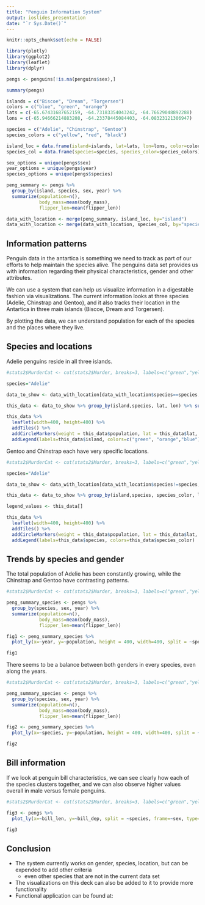 ```yaml
---
title: "Penguin Information System"
output: ioslides_presentation
date: "`r Sys.Date()`"
---
```


```r
knitr::opts_chunk$set(echo = FALSE)

library(plotly)
library(ggplot2)
library(leaflet)
library(dplyr)

pengs <- penguins[!is.na(penguins$sex),]

summary(pengs)

islands = c("Biscoe", "Dream", "Torgersen")
colors = c("blue", "green", "orange")
lats = c(-65.67431687652159, -64.73183354043242, -64.76629048892288)
lons = c(-65.94666214883208, -64.23378445084403, -64.08323121306947)

species = c("Adelie", "Chinstrap", "Gentoo")
species_colors = c("yellow", "red", "black")

island_loc = data.frame(island=islands, lat=lats, lon=lons, color=colors)
species_col = data.frame(species=species, species_color=species_colors)

sex_options = unique(pengs$sex)
year_options = unique(pengs$year)
species_options = unique(pengs$species)

peng_summary <- pengs %>% 
  group_by(island, species, sex, year) %>% 
  summarize(population=n(), 
            body_mass=mean(body_mass),
            flipper_len=mean(flipper_len))

data_with_location <- merge(peng_summary, island_loc, by="island")
data_with_location <- merge(data_with_location, species_col, by="species")

```

## Information patterns

Penguin data in the antartica is something we need to track as part of our efforts to help maintain the species alive.  The penguins data set provides us with information regarding their physical characteristics, gender and other attributes.

We can use a system that can help us visualize information in a digestable fashion via visualizations.  The current information looks at three species (Adelie, Chinstrap and Gentoo), and it also tracks their location in the Antartica in three main islands (Biscoe, Dream and Torgersen).

By plotting the data, we can understand population for each of the species and the places where they live.

## Species and locations {.columns-2 .smaller}

Adelie penguins reside in all three islands.

```r
#stats2$MurderCat <- cut(stats2$Murder, breaks=3, labels=c("green","yellow","red"))

species="Adelie"

data_to_show <- data_with_location[data_with_location$species==species, ]

this_data <- data_to_show %>% group_by(island,species, lat, lon) %>% summarize(population=sum(population))

this_data %>% 
  leaflet(width=400, height=400) %>% 
  addTiles() %>% 
  addCircleMarkers(weight = this_data$population, lat = this_data$lat, lng = this_data$lon, col=c("green", "orange","blue")) %>% 
  addLegend(labels=this_data$island, colors=c("green", "orange","blue"))
```

<p class="forceBreak"></p>

Gentoo and Chinstrap each have very specific locations.

```r
#stats2$MurderCat <- cut(stats2$Murder, breaks=3, labels=c("green","yellow","red"))

species="Adelie"

data_to_show <- data_with_location[data_with_location$species!=species, ]

this_data <- data_to_show %>% group_by(island,species, species_color, lat, lon) %>% summarize(population=sum(population))

legend_values <- this_data[]

this_data %>% 
  leaflet(width=400, height=400) %>% 
  addTiles() %>% 
  addCircleMarkers(weight = this_data$population, lat = this_data$lat, lng = this_data$lon, col=this_data$species_color) %>% 
  addLegend(labels=this_data$species, colors=this_data$species_color)
```

## Trends by species and gender {.columns-2 .smaller}

The total population of Adelie has been constantly growing, while the Chinstrap and Gentoo have contrasting patterns.
```r
#stats2$MurderCat <- cut(stats2$Murder, breaks=3, labels=c("green","yellow","red"))

peng_summary_species <- pengs %>% 
  group_by(species, sex, year) %>% 
  summarize(population=n(), 
            body_mass=mean(body_mass),
            flipper_len=mean(flipper_len))

fig1 <- peng_summary_species %>% 
  plot_ly(x=~year, y=~population, height = 400, width=400, split = ~species, frame=~sex, type='scatter', mode='lines')

fig1
```

<p class="forceBreak"></p>

There seems to be a balance between both genders in every species, even along the years.

```r
#stats2$MurderCat <- cut(stats2$Murder, breaks=3, labels=c("green","yellow","red"))

peng_summary_species <- pengs %>% 
  group_by(species, sex, year) %>% 
  summarize(population=n(), 
            body_mass=mean(body_mass),
            flipper_len=mean(flipper_len))

fig2 <- peng_summary_species %>% 
  plot_ly(x=~species, y=~population, height = 400, width=400, split = ~sex, frame=~year, type='bar')

fig2
```

## Bill information

If we look at penguin bill characteristics, we can see clearly how each of the species clusters together, and we can also observe higher values overall in male versus female penguins.

```r
#stats2$MurderCat <- cut(stats2$Murder, breaks=3, labels=c("green","yellow","red"))

fig3 <- pengs %>% 
  plot_ly(x=~bill_len, y=~bill_dep, split = ~species, frame=~sex, type='scatter')

fig3
```


## Conclusion

- The system currently works on gender, species, location, but can be expended to add other criteria
  - even other species that are not in the current data set
- The visualizations on this deck can also be added to it to provide more functionality
- Functional application can be found at: 